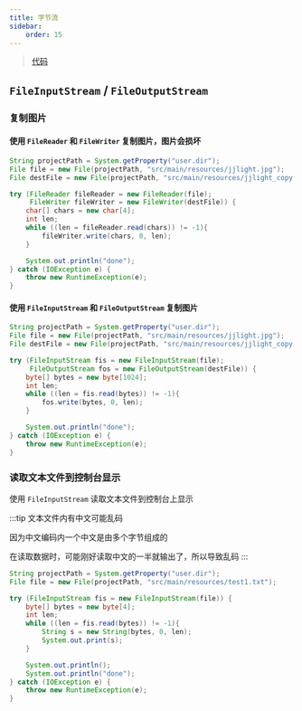 ```yaml
---
title: 字节流
sidebar:
    order: 15
---
```


> [代码](https://github.com/follow1123/java-language-examples/tree/main/standard-library/src/main/java/org/example/io/file/FileInputOutputStreamTest.java)

## `FileInputStream` / `FileOutputStream`

### 复制图片

#### 使用 `FileReader` 和 `FileWriter` 复制图片，图片会损坏

```java
String projectPath = System.getProperty("user.dir");
File file = new File(projectPath, "src/main/resources/jjlight.jpg");
File destFile = new File(projectPath, "src/main/resources/jjlight_copy.jpg");

try (FileReader fileReader = new FileReader(file);
     FileWriter fileWriter = new FileWriter(destFile)) {
    char[] chars = new char[4];
    int len;
    while ((len = fileReader.read(chars)) != -1){
        fileWriter.write(chars, 0, len);
    }

    System.out.println("done");
} catch (IOException e) {
    throw new RuntimeException(e);
}
```

#### 使用 `FileInputStream` 和 `FileOutputStream` 复制图片

```java
String projectPath = System.getProperty("user.dir");
File file = new File(projectPath, "src/main/resources/jjlight.jpg");
File destFile = new File(projectPath, "src/main/resources/jjlight_copy.jpg");

try (FileInputStream fis = new FileInputStream(file);
     FileOutputStream fos = new FileOutputStream(destFile)) {
    byte[] bytes = new byte[1024];
    int len;
    while ((len = fis.read(bytes)) != -1){
        fos.write(bytes, 0, len);
    }

    System.out.println("done");
} catch (IOException e) {
    throw new RuntimeException(e);
}
```

### 读取文本文件到控制台显示

使用 `FileInputStream` 读取文本文件到控制台上显示

:::tip
文本文件内有中文可能乱码

因为中文编码内一个中文是由多个字节组成的

在读取数据时，可能刚好读取中文的一半就输出了，所以导致乱码
:::

```java
String projectPath = System.getProperty("user.dir");
File file = new File(projectPath, "src/main/resources/test1.txt");

try (FileInputStream fis = new FileInputStream(file)) {
    byte[] bytes = new byte[4];
    int len;
    while ((len = fis.read(bytes)) != -1){
        String s = new String(bytes, 0, len);
        System.out.print(s);
    }

    System.out.println();
    System.out.println("done");
} catch (IOException e) {
    throw new RuntimeException(e);
}
```
